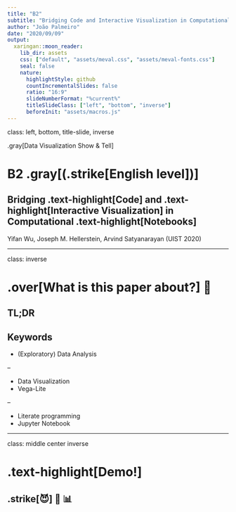 ```yaml
---
title: "B2"
subtitle: "Bridging Code and Interactive Visualization in Computational Notebooks"
author: "João Palmeiro"
date: "2020/09/09"
output:
  xaringan::moon_reader:
    lib_dir: assets
    css: ["default", "assets/meval.css", "assets/meval-fonts.css"]
    seal: false
    nature:
      highlightStyle: github
      countIncrementalSlides: false
      ratio: "16:9"
      slideNumberFormat: "%current%"
      titleSlideClass: ["left", "bottom", "inverse"]
      beforeInit: "assets/macros.js"
---
```


class: left, bottom, title-slide, inverse

.gray[Data Visualization Show & Tell]

# B2 .gray[(.strike[English level])]

## Bridging .text-highlight[Code] and .text-highlight[Interactive Visualization] in Computational .text-highlight[Notebooks]

Yifan Wu, Joseph M. Hellerstein, Arvind Satyanarayan (UIST 2020)

---

class: inverse

# .over[What is this paper about?] &#129300;

## TL;DR



## Keywords

- (Exploratory) Data Analysis

--

- Data Visualization
- Vega-Lite

--

- Literate programming
- Jupyter Notebook

---

class: middle center inverse

# .text-highlight[Demo!]
## .strike[&#128520;]  &#128211; &#128202;  
